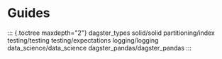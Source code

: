 Guides
======

::: {.toctree maxdepth="2"}
dagster\_types solid/solid partitioning/index testing/testing
testing/expectations logging/logging data\_science/data\_science
dagster\_pandas/dagster\_pandas
:::
